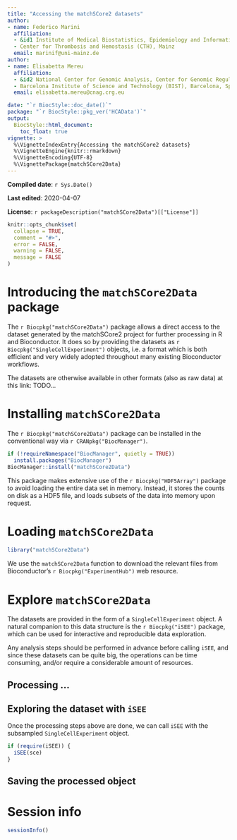 ```yaml
---
title: "Accessing the matchSCore2 datasets"
author:
- name: Federico Marini
  affiliation: 
  - &id1 Institute of Medical Biostatistics, Epidemiology and Informatics (IMBEI), Mainz
  - Center for Thrombosis and Hemostasis (CTH), Mainz
  email: marinif@uni-mainz.de
author:
- name: Elisabetta Mereu
  affiliation: 
  - &id2 National Center for Genomic Analysis, Center for Genomic Regulation (CRG), Barcelona, Spain
  - Barcelona Institute of Science and Technology (BIST), Barcelona, Spain
  email: elisabetta.mereu@cnag.crg.eu

date: "`r BiocStyle::doc_date()`"
package: "`r BiocStyle::pkg_ver('HCAData')`"
output: 
  BiocStyle::html_document:
    toc_float: true
vignette: >
  %\VignetteIndexEntry{Accessing the matchSCore2 datasets}
  %\VignetteEngine{knitr::rmarkdown}
  %\VignetteEncoding{UTF-8}
  %\VignettePackage{matchSCore2Data}
---
```


**Compiled date**: `r Sys.Date()`

**Last edited**: 2020-04-07

**License**: `r packageDescription("matchSCore2Data")[["License"]]`

```r
knitr::opts_chunk$set(
  collapse = TRUE,
  comment = "#>",
  error = FALSE,
  warning = FALSE,
  message = FALSE
)
```

# Introducing the `matchSCore2Data` package

The `r Biocpkg("matchSCore2Data")` package allows a direct access to the dataset generated by the matchSCore2 project for further processing in R and Bioconductor.
It does so by providing the datasets as `r Biocpkg("SingleCellExperiment")` objects, i.e. a format which is both efficient and very widely adopted throughout many existing Bioconductor workflows.

The datasets are otherwise available in other formats (also as raw data) at this link: TODO...

# Installing `matchSCore2Data`

The `r Biocpkg("matchSCore2Data")` package can be installed in the conventional way via `r CRANpkg("BiocManager")`.

```r
if (!requireNamespace("BiocManager", quietly = TRUE))
  install.packages("BiocManager")
BiocManager::install("matchSCore2Data")
```



This package makes extensive use of the `r Biocpkg("HDF5Array")` package to avoid loading the entire data set in memory.
Instead, it stores the counts on disk as a HDF5 file, and loads subsets of the data into memory upon request.

# Loading `matchSCore2Data`

```r
library("matchSCore2Data")
```

We use the `matchSCore2Data` function to download the relevant files from Bioconductor's `r Biocpkg("ExperimentHub")` web resource. 

# Explore `matchSCore2Data`

The datasets are provided in the form of a `SingleCellExperiment` object. 
A natural companion to this data structure is the `r Biocpkg("iSEE")` package, which can be used for interactive and reproducible data exploration.

Any analysis steps should be performed in advance before calling `iSEE`, and since these datasets can be quite big, the operations can be time consuming, and/or require a considerable amount of resources.

## Processing ...

## Exploring the dataset with `iSEE`

Once the processing steps above are done, we can call `iSEE` with the subsampled `SingleCellExperiment` object. 

```r
if (require(iSEE)) {
  iSEE(sce)
}
```

## Saving the processed object

# Session info {-}

```r
sessionInfo()
```
